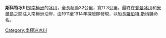 {{coord|66|30|S|100|20|E|display=title}}

'''斯科特冰川'''是[[南極洲|南極洲]]的[[冰川|冰川]]，全長超過32公里，寬11.3公里，最終在[[登曼冰川|登曼冰川]]和[[米爾島|米爾島]]之間注入南極洲沿岸，由1911至1914年探險隊發現，以船長[[羅伯特·斯科特|羅伯特·斯科特]]命名。

{{Antarctica-geo-stub}}
[[Category:南極洲冰川|Category:南極洲冰川]]